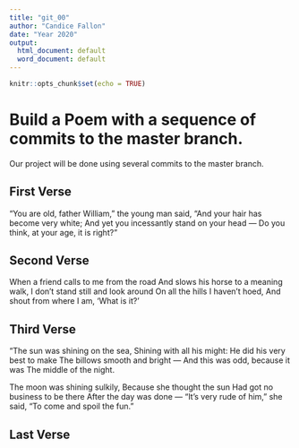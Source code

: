 ```yaml
---
title: "git_00"
author: "Candice Fallon"
date: "Year 2020"
output:
  html_document: default
  word_document: default
---
```


```r
knitr::opts_chunk$set(echo = TRUE)
```
# Build a Poem with a sequence of commits to the master branch.
Our project will be done using several commits to the master branch.
<!-- Do not modify or change any text in "!--" bracketed areas such as this --- these are instructions to
you, if you change any of this the git program will notice it and compromise your git merging strategy !-->

## First Verse 
"You are old, father William," the young man said,
    "And your hair has become very white;
  And yet you incessantly stand on your head —
    Do you think, at your age, it is right?"

## Second Verse
When a friend calls to me from the road
And slows his horse to a meaning walk,
I don’t stand still and look around
On all the hills I haven’t hoed,
And shout from where I am, ‘What is it?’


## Third Verse
"The sun was shining on the sea,
      Shining with all his might:
He did his very best to make
      The billows smooth and bright —
And this was odd, because it was
      The middle of the night.

The moon was shining sulkily,
      Because she thought the sun
Had got no business to be there
      After the day was done —
"It's very rude of him," she said,
      "To come and spoil the fun."


## Last Verse

